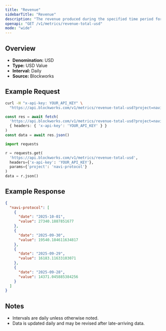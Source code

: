 ```yaml
---
title: "Revenue"
sidebarTitle: "Revenue"
description: "The revenue produced during the specified time period for given project."
openapi: "GET /v1/metrics/revenue-total-usd"
mode: "wide"
---
```


## Overview

- **Denomination:** USD
- **Type:** USD Value
- **Interval:** Daily
- **Source:** Blockworks

## Example Request

<CodeGroup>

```bash cURL
curl -H "x-api-key: YOUR_API_KEY" \
  "https://api.blockworks.com/v1/metrics/revenue-total-usd?project=navi-protocol"
```

```typescript TypeScript
const res = await fetch(
  'https://api.blockworks.com/v1/metrics/revenue-total-usd?project=navi-protocol',
  { headers: { 'x-api-key': 'YOUR_API_KEY' } }
)
const data = await res.json()
```

```python Python
import requests

r = requests.get(
  'https://api.blockworks.com/v1/metrics/revenue-total-usd',
  headers={'x-api-key': 'YOUR_API_KEY'},
  params={'project': 'navi-protocol'}
)
data = r.json()
```

</CodeGroup>

## Example Response

```json
{
  "navi-protocol": [
    {
      "date": "2025-10-01",
      "value": 27340.1887851677
    },
    {
      "date": "2025-09-30",
      "value": 19540.184611634817
    },
    {
      "date": "2025-09-29",
      "value": 16183.11633103071
    },
    {
      "date": "2025-09-28",
      "value": 14371.045885384256
    }
  ]
}
```

## Notes
- Intervals are daily unless otherwise noted.
- Data is updated daily and may be revised after late-arriving data.